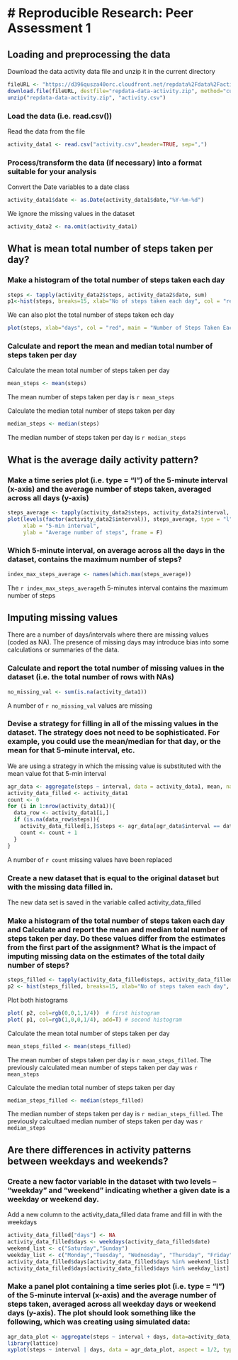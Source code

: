 # Reproducible Research: Peer Assessment 1
================================================

## Loading and preprocessing the data


Download the data activity data file and unzip it in the current directory

```r
fileURL <- "https://d396qusza40orc.cloudfront.net/repdata%2Fdata%2Factivity.zip"
download.file(fileURL, destfile="repdata-data-activity.zip", method="curl")
unzip("repdata-data-activity.zip", "activity.csv")
```

### Load the data (i.e. read.csv())

Read the data from the file

```r
activity_data1 <- read.csv("activity.csv",header=TRUE, sep=",")
```

### Process/transform the data (if necessary) into a format suitable for your analysis

Convert the Date variables to a date class

```r
activity_data1$date <- as.Date(activity_data1$date,"%Y-%m-%d")
```

We ignore the missing values in the dataset

```r
activity_data2 <- na.omit(activity_data1)
```

## What is mean total number of steps taken per day?

### Make a histogram of the total number of steps taken each day
```r
steps <- tapply(activity_data2$steps, activity_data2$date, sum)
p1<-hist(steps, breaks=15, xlab="No of steps taken each day", col = "red", main = "Histogram Steps Taken Each Day")
```

We can also plot the total number of steps taken ech day 
```r
plot(steps, xlab="days", col = "red", main = "Number of Steps Taken Each Day")
```

### Calculate and report the mean and median total number of steps taken per day

Calculate the mean total number of steps taken per day
```r
mean_steps <- mean(steps)
```

The mean number of steps taken per day is `r mean_steps`

Calculate the median total number of steps taken per day
```r
median_steps <- median(steps)
```

The median number of steps taken per day is `r median_steps`

## What is the average daily activity pattern?

### Make a time series plot (i.e. type = "l") of the 5-minute interval (x-axis) and the average number of steps taken, averaged across all days (y-axis)

```r
steps_average <- tapply(activity_data2$steps, activity_data2$interval, mean)
plot(levels(factor(activity_data2$interval)), steps_average, type = "l", col = "green", 
     xlab = "5-min interval", 
     ylab = "Average number of steps", frame = F)
```
### Which 5-minute interval, on average across all the days in the dataset, contains the maximum number of steps?
```r
index_max_steps_average <- names(which.max(steps_average))
```
The `r index_max_steps_average`th 5-minutes interval contains the maximum number of steps


## Imputing missing values
There are a number of days/intervals where there are missing values (coded as NA). The presence of missing days may introduce bias into some calculations or summaries of the data.

### Calculate and report the total number of missing values in the dataset (i.e. the total number of rows with NAs)
```r
no_missing_val <- sum(is.na(activity_data1))
```
A number of `r no_missing_val` values are missing

### Devise a strategy for filling in all of the missing values in the dataset. The strategy does not need to be sophisticated. For example, you could use the mean/median for that day, or the mean for that 5-minute interval, etc.

We are using a strategy in which the missing value is substituted with the mean value fot that 5-min interval
```r
agr_data <- aggregate(steps ~ interval, data = activity_data1, mean, na.rm = TRUE)
activity_data_filled <- activity_data1
count <- 0
for (i in 1:nrow(activity_data1)){
  data_row <- activity_data1[i,]
  if (is.na(data_row$steps)){
    activity_data_filled[i,]$steps <- agr_data[agr_data$interval == data_row$interval,]$steps
    count <- count + 1
  }
}
```
A number of `r count` missing values have been replaced

### Create a new dataset that is equal to the original dataset but with the missing data filled in.
The new data set is saved in the variable called activity_data_filled

### Make a histogram of the total number of steps taken each day and Calculate and report the mean and median total number of steps taken per day. Do these values differ from the estimates from the first part of the assignment? What is the impact of imputing missing data on the estimates of the total daily number of steps?

```r
steps_filled <- tapply(activity_data_filled$steps, activity_data_filled$date, sum)
p2 <- hist(steps_filled, breaks=15, xlab="No of steps taken each day", col = "red", main = "Histogram Steps Taken Each Day")
```

Plot both histograms
```r
plot( p2, col=rgb(0,0,1,1/4))  # first histogram
plot( p1, col=rgb(1,0,0,1/4), add=T) # second histogram
```

Calculate the mean total number of steps taken per day
```r
mean_steps_filled <- mean(steps_filled)
```

The mean number of steps taken per day is `r mean_steps_filled`. The previously calculated mean number of steps taken per day was `r mean_steps`

Calculate the median total number of steps taken per day
```r
median_steps_filled <- median(steps_filled)
```

The median number of steps taken per day is `r median_steps_filled`. The previously calcultaed median number of steps taken per day was `r median_steps`

## Are there differences in activity patterns between weekdays and weekends?

### Create a new factor variable in the dataset with two levels – “weekday” and “weekend” indicating whether a given date is a weekday or weekend day.
Add a new column to the activity_data_filled data frame and fill in with the weekdays
```r
activity_data_filled["days"] <- NA
activity_data_filled$days <- weekdays(activity_data_filled$date)
weekend_list <- c("Saturday","Sunday")
weekday_list <- c("Monday","Tuesday", "Wednesday", "Thursday", "Friday")
activity_data_filled$days[activity_data_filled$days %in% weekend_list] <- "weekend"
activity_data_filled$days[activity_data_filled$days %in% weekday_list] <- "weekdays"
```

### Make a panel plot containing a time series plot (i.e. type = "l") of the 5-minute interval (x-axis) and the average number of steps taken, averaged across all weekday days or weekend days (y-axis). The plot should look something like the following, which was creating using simulated data:
```r
agr_data_plot <- aggregate(steps ~ interval + days, data=activity_data_filled, FUN=mean)
library(lattice)
xyplot(steps ~ interval | days, data = agr_data_plot, aspect = 1/2, type = "l")
```

